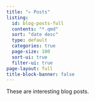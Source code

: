 ```yaml
---
title: "✍️ Posts"
listing:
  id: blog-posts-full
  contents: "*.qmd"
  sort: "date desc"
  type: default
  categories: true
  page-size: 100  
  sort-ui: true
  filter-ui: true
page-layout: full
title-block-banner: false
---
```


These are interesting blog posts.

:::{#blog-posts-full}
:::
